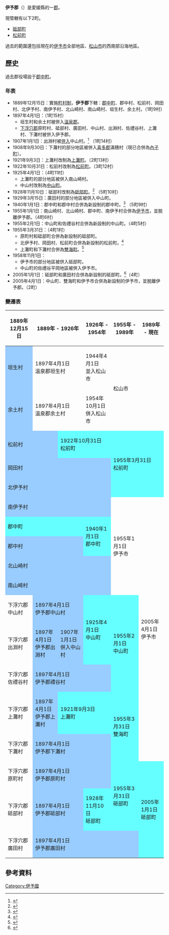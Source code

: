 {{日本郡
| 郡 = 伊予郡
| 日文原名 = 伊予郡
| 平假名 = いよぐん
| 羅馬字拼音 = Iyo-gun
| 地圖 = [[File:Japan_district_38400.svg|250px]]
| 都道府縣 = 愛媛縣
| 編號 = 
| 町 = 2
| 村 = 
| 經度 = 
| 緯度 = 
| 註記 = 
|}}
'''伊予郡'''（{{jpn|j=伊予郡|kyu=伊豫郡|hg=いよぐん|rm=Iyo gun|f=y}}）是愛媛縣的一[[郡|郡]]。

現管轄有以下2町。

*[[砥部町|砥部町]]
*[[松前町_(愛媛縣)|松前町]]

過去的範圍還包括現在的[[伊予市|伊予市]]全部地區、[[松山市|松山市]]的西南部沿海地區。

==歷史==
過去郡役場設于[[郡中町|郡中町]]。

===年表===
* 1889年12月15日：實施[[町村制|町村制]]，'''伊予郡'''下轄：[[郡中町|郡中町]]、郡中村、松前村、岡田村、北伊予村、南伊予村、北山崎村、南山崎村、垣生村、余土村。（1町9村）
* 1897年4月1日：（1町15村）
** 垣生村和余土村被併入[[溫泉郡_(日本)|溫泉郡]]。
** [[下浮穴郡|下浮穴郡]]原町村、砥部村、廣田村、中山村、出淵村、佐禮谷村、上灘村、下灘村被併入伊予郡。
* 1907年1月1日：出淵村被[[市町村合併|併入]]中山村。<ref>{{cite web| title=旧中山町のあゆみ| url=http://www.city.iyo.lg.jp/shise/gaiyo/profile/nakayama.html| publisher=伊予市政府| accessdate=2012-06-24| language=ja| date=2012-03-30| archive-date=2019-11-11| archive-url=https://web.archive.org/web/20191111195349/https://www.city.iyo.lg.jp/shise/gaiyo/profile/nakayama.html| dead-url=no}}</ref> （1町14村）
* 1908年9月30日：下灘村的部分地區被併入[[喜多郡|喜多郡]]滿穗村（現已合併為[[內子町|內子町]]）。
* 1921年9月3日：上灘村改制為[[上灘町|上灘町]]。（2町13村）
* 1922年10月31日：松前村改制為[[松前町_(愛媛縣)|松前町]]。（3町12村）
* 1925年4月1日：（4町11村）
** 上灘町的部分地區被併入南山崎村。
** 中山村改制為[[中山町_(愛媛縣)|中山町]]。
* 1928年11月10日：砥部村改制為[[砥部町|砥部町]]。<ref>{{cite web| title=２町村の紹介| url=http://www.town.tobe.ehime.jp/gappei/chouson/index.htm| publisher=砥部町、廣田村合併協議會| accessdate=2012-07-17| language=ja| archive-date=2016-03-04| archive-url=https://web.archive.org/web/20160304084216/http://www.town.tobe.ehime.jp/gappei/chouson/index.htm| dead-url=no}}</ref> （5町10村）
* 1929年3月15日：廣田村的部分地區被併入中山町。
* 1940年1月1日：郡中町和郡中村合併為新設制的郡中町。<ref>{{cite web| title=沿革| url=http://www.city.iyo.lg.jp/shise/gaiyo/profile/enkaku/index.html| publisher=伊予市政府| accessdate=2012-06-24| language=ja| date=2012-03-30| archive-date=2019-07-31| archive-url=https://web.archive.org/web/20190731202133/https://www.city.iyo.lg.jp/shise/gaiyo/profile/enkaku/index.html| dead-url=no}}</ref> （5町9村）
* 1955年1月1日：南山崎村、北山崎村、郡中町、南伊予村合併為[[伊予市|伊予市]]，並脫離伊予郡。（4町6村）
* 1955年2月1日：中山町和佐禮谷村合併為新設制的中山町。（4町5村）
* 1955年3月31日：（4町1村）
** 原町村和砥部町合併為新設制的砥部町。
** 北伊予村、岡田村、松前町合併為新設制的松前町。<ref>{{cite web| title=松前町の紹介| url=http://www.town.masaki.ehime.jp/soshiki/26/masaki-profile.html| publisher=松前町公所| accessdate=2012-07-09| language=ja| date=2009-12-01| archive-url=https://www.webcitation.org/67VFmcZDj?url=http://www.town.masaki.ehime.jp/soshiki/26/masaki-profile.html| archive-date=2012-05-08| dead-url=yes}}</ref>
** 上灘町和下灘村合併為[[雙海町|雙海町]]。<ref>{{cite web| title=旧双海町のあゆみ| url=http://www.city.iyo.lg.jp/shise/gaiyo/profile/futami.html| publisher=伊予市政府| accessdate=2012-06-24| language=ja| date=2012-03-30| archive-date=2019-11-11| archive-url=https://web.archive.org/web/20191111195348/https://www.city.iyo.lg.jp/shise/gaiyo/profile/futami.html| dead-url=no}}</ref> 
* 1958年11月1日：
** 伊予市的部分地區被併入砥部町。
** 中山町的佐禮谷平岡地區被併入伊予市。
* 2005年1月1日：砥部町和廣田村合併為新設制的砥部町。<ref>{{cite web| title=町の概要| url=http://www.town.tobe.ehime.jp/soshiki/2/matinogaiyou.html| publisher=砥部町公所| accessdate=2012-07-10| language=ja| date=2011-12-21| archive-date=2013-02-02| archive-url=https://web.archive.org/web/20130202022811/http://www.town.tobe.ehime.jp/soshiki/2/matinogaiyou.html| dead-url=no}}</ref>（4町）
* 2005年4月1日：中山町、雙海町和伊予市合併為新設制的伊予市，並脫離伊予郡。（2町）

===變遷表===
{| class="wikitable" style="font-size:small"
! 1889年12月15日
! colspan=2 | 1889年 - 1926年
! 1926年 - 1954年
! 1955年 - 1989年
! 1989年 - 現在
! 現在
|-
| style="background-color:#9cf;" | 垣生村
| colspan=2 | 1897年4月1日<br>溫泉郡垣生村
| 1944年4月1日<br>並入松山市
| rowspan=2 colspan=3 | 松山市
|-
| style="background-color:#9cf;" | 余土村
| colspan=2 | 1897年4月1日<br>溫泉郡余土村
| 1954年10月1日<br>併入松山市
|-
| colspan=2 style="background-color:#9cf;" | 松前村
| colspan=2 style="background-color:#6ff;" | 1922年10月31日<br>松前町
| rowspan=3 colspan=3 style="background-color:#6ff;" | 1955年3月31日<br>松前町
|-
| colspan=4 style="background-color:#9cf;" | 岡田村
|-
| colspan=4 style="background-color:#9cf;" | 北伊予村
|-
| colspan=4 style="background-color:#9cf;" | 南伊予村
| rowspan=5 | 1955年1月1日<br>伊予市
| rowspan=10 colspan=2 | 2005年4月1日<br>伊予市
|-
| colspan=3 style="background-color:#6ff;" | 郡中町
| rowspan=2 style="background-color:#6ff;" | 1940年1月1日<br>郡中町
|-
| colspan=3 style="background-color:#9cf;" | 郡中村
|-
| colspan=4 style="background-color:#9cf;" | 北山崎村
|-
| colspan=4 style="background-color:#9cf;" | 南山崎村
|-
| 下浮穴郡中山村
| colspan=2 style="background-color:#9cf;" | 1897年4月1日<br>伊予郡中山村
| rowspan=2 style="background-color:#6ff;" | 1925年4月1日<br>中山町
| rowspan=3 style="background-color:#6ff;" | 1955年2月1日<br>中山町
|-
| 下浮穴郡出淵村
| style="background-color:#9cf;" | 1897年4月1日<br>伊予郡出淵村
| style="background-color:#9cf;" | 1907年1月1日<br>併入中山村
|-
| 下浮穴郡佐禮谷村
| colspan=3 style="background-color:#9cf;" | 1897年4月1日<br>伊予郡禮谷村
|-
| 下浮穴郡上灘村
| style="background-color:#9cf;" | 1897年4月1日<br>伊予郡上灘村
| colspan=2 style="background-color:#6ff;" | 1921年9月3日<br>上灘町
| rowspan=2 style="background-color:#6ff;" | 1955年3月31日<br>雙海町
|-
| 下浮穴郡下灘村
| colspan=3 style="background-color:#9cf;" | 1897年4月1日<br>伊予郡下灘村
|-
| 下浮穴郡原町村
| colspan=3 style="background-color:#9cf;" | 1897年4月1日<br>伊予郡原町村
| rowspan=2 style="background-color:#6ff;" | 1955年3月31日<br>砥部町
| rowspan=3 colspan=2 style="background-color:#6ff;" | 2005年1月1日<br>砥部町
|-
| 下浮穴郡砥部村
| colspan=2 style="background-color:#9cf;" | 1897年4月1日<br>伊予郡砥部村
| style="background-color:#6ff;" | 1928年11月10日<br>砥部町
|-
| 下浮穴郡廣田村
| colspan=4 style="background-color:#9cf;" | 1897年4月1日<br>伊予郡廣田村
|}

==參考資料==
{{reflist}}

{{愛媛縣}}
{{伊予國的郡}}

[[Category:伊予國|Category:伊予國]]